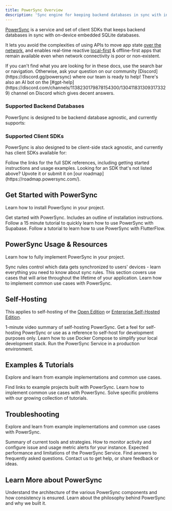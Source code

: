 ```yaml
---
title: PowerSync Overview
description: 'Sync engine for keeping backend databases in sync with in-app SQLite.'
---
```



[PowerSync](https://www.powersync.com/) is a service and set of client SDKs that keeps backend databases in sync with on-device embedded SQLite databases.

It lets you avoid the complexities of using APIs to move app state [over the network](https://www.powersync.com/blog/escaping-the-network-tarpit), and enables real-time reactive [local-first](/resources/local-first-software) & offline-first apps that remain available even when network connectivity is poor or non-existent.

<Note>
  If you can't find what you are looking for in these docs, use the search bar or navigation. Otherwise, ask your question on our community [Discord](https://discord.gg/powersync) where our team is ready to help! There's also an AI bot on the [#gpt-help](https://discord.com/channels/1138230179878154300/1304118313093173329) channel on Discord which gives decent answers.
</Note>

### Supported Backend Databases

PowerSync is designed to be backend database agnostic, and currently supports:

<CardGroup cols={3}>
  <Card title="Postgres" icon="elephant" href="/installation/database-setup/#postgres" />

  <Card title="MongoDB" icon="leaf" href="/installation/database-setup/#mongodb" />

  <Card title="MySQL (Alpha)" icon="dolphin" href="/installation/database-setup/#mysql-alpha" />
</CardGroup>

### Supported Client SDKs

PowerSync is also designed to be client-side stack agnostic, and currently has client SDKs available for:

<ClientSdks />

<Note>
  Follow the links for the full SDK references, including getting started instructions and usage examples. Looking for an SDK that's not listed above? Upvote it or submit it on [our roadmap](https://roadmap.powersync.com/).
</Note>


## Get Started with PowerSync

Learn how to install PowerSync in your project.

<CardGroup cols={3}>
  <Card title="Quickstart / Installation Overview" icon="rocket" href="/installation/quickstart-guide">
    Get started with PowerSync. Includes an outline of installation instructions.
  </Card>

  <Card title="Tutorial: Supabase + PowerSync" icon="bolt" href="/integration-guides/supabase-+-powersync">
    Follow a 15 minute tutorial to quickly learn how to use PowerSync with Supabase.
  </Card>

  <Card title="Tutorial: FlutterFlow + PowerSync" icon="wind" href="/integration-guides/flutterflow-+-powersync">
    Follow a tutorial to learn how to use PowerSync with FlutterFlow.
  </Card>
</CardGroup>

## PowerSync Usage & Resources

Learn how to fully implement PowerSync in your project.

<CardGroup cols={3}>
  <Card title="Sync Rules" icon="filter" href="/usage/sync-rules">
    Sync rules control which data gets synchronized to users' devices - learn everything you need to know about sync rules.
  </Card>

  <Card title="Lifecycle/Maintenance" icon="briefcase" href="/usage/lifecycle-maintenance">
    This section covers use cases that will arise throughout the lifetime of your application.
  </Card>

  <Card title="Use Case Examples" icon="gear" href="/usage/use-case-examples">
    Learn how to implement common use cases with PowerSync.
  </Card>
</CardGroup>

## Self-Hosting

This applies to self-hosting of the [Open Edition](https://www.powersync.com/pricing) or [Enterprise Self-Hosted Edition](https://www.powersync.com/pricing).

<CardGroup cols={3}>
  <Card title="Overview Video" icon="play" href="https://www.youtube.com/watch?v=KtExRZqi5Tg&feature=youtu.be">
    1-minute video summary of self-hosting PowerSync.
  </Card>

  <Card title="Demo App" icon="rocket" href="https://github.com/powersync-ja/self-host-demo">
    Get a feel for self-hosting PowerSync or use as a reference to self-host for development purposes only.
  </Card>

  <Card title="Local Development" icon="file" href="/self-hosting/local-development">
    Learn how to use Docker Compose to simplify your local development stack.
  </Card>

  <Card title="Installation" icon="discord" href="/self-hosting/installation">
    Run the PowerSync Service in a production environment.
  </Card>
</CardGroup>

## Examples & Tutorials

Explore and learn from example implementations and common use cases.

<CardGroup cols={3}>
  <Card title="Demo Apps/Example Projects" icon="code" href="/resources/demo-apps-example-projects">
    Find links to example projects built with PowerSync.
  </Card>

  <Card title="Use Case Examples" icon="gear" href="/usage/use-case-examples">
    Learn how to implement common use cases with PowerSync.
  </Card>

  <Card title="Tutorials" icon="graduation-cap" href="/tutorials/overview">
    Solve specific problems with our growing collection of tutorials.
  </Card>
</CardGroup>

## Troubleshooting

Explore and learn from example implementations and common use cases with PowerSync.

<CardGroup cols={3}>
  <Card title="Troubleshooting Overview" icon="code" href="/resources/troubleshooting">
    Summary of current tools and strategies.
  </Card>

  <Card title="Monitoring & Alerting" icon="bell" href="/usage/tools/monitoring-and-alerting">
    How to monitor activity and configure issue and usage metric alerts for your instance.
  </Card>

  <Card title="Performance & Limits" icon="chart-line" href="/resources/performance-and-limits">
    Expected performance and limitations of the PowerSync Service.
  </Card>

  <Card title="FAQ" icon="question" href="/resources/faq">
    Find answers to frequently asked questions.
  </Card>

  <Card title="Contact Us" icon="discord" href="/resources/contact-us">
    Contact us to get help, or share feedback or ideas.
  </Card>
</CardGroup>

## Learn More about PowerSync

<CardGroup cols={2}>
  <Card title="Architecture" icon="database" href="/architecture/architecture-overview">
    Understand the architecture of the various PowerSync components and how consistency is ensured.
  </Card>

  <Card title="Philosophy" icon="flux-capacitor" href="/intro/powersync-philosophy">
    Learn about the philosophy behind PowerSync and why we built it.
  </Card>
</CardGroup>

